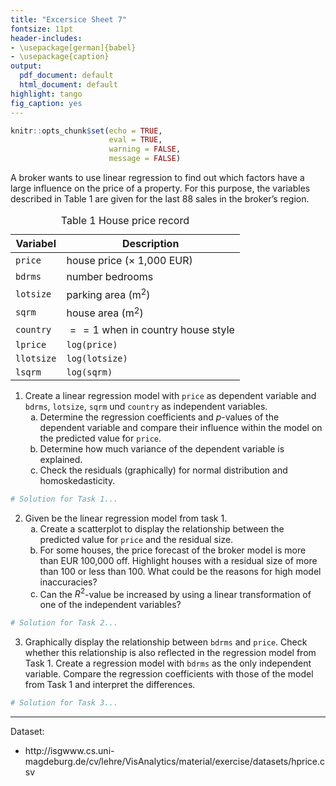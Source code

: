 ```yaml
---
title: "Excersice Sheet 7"
fontsize: 11pt
header-includes:
- \usepackage[german]{babel}
- \usepackage{caption}
output:
  pdf_document: default
  html_document: default
highlight: tango
fig_caption: yes
---
```


\captionsetup[table]{labelformat=empty}


```r
knitr::opts_chunk$set(echo = TRUE, 
                      eval = TRUE,
                      warning = FALSE,
                      message = FALSE)
```

A broker wants to use linear regression to find out which factors have a large influence on the price of a property. For this purpose, the variables described in Table 1 are given for the last 88 sales in the broker's region.

Table: Table 1 House price record

Variabel   | Description
---------  | -------------
`price`    | house price ($\times$ 1,000 EUR)
`bdrms`    | number bedrooms
`lotsize`  | parking area (m$^2$)
`sqrm`     | house area (m$^2$)
`country`  | $==1$ when in country house style
`lprice`   | `log(price)`
`llotsize` | `log(lotsize)`
`lsqrm`    | `log(sqrm)`

1.  Create a linear regression model with `price` as dependent variable and `bdrms`, `lotsize`, `sqrm` und `country`  as independent variables. 
    a) Determine the regression coefficients and  $p$-values of the dependent variable and compare their influence within the model on the predicted value for  `price`. 
    b) Determine how much variance of the dependent variable is explained. 
    c) Check the residuals (graphically) for normal distribution and homoskedasticity.
    
```r
# Solution for Task 1...
```

2. Given be the linear regression model from task 1.
    a) Create a scatterplot to display the relationship between the predicted value for `price` and the residual size.
    b) For some houses, the price forecast of the broker model is more than EUR 100,000 off. Highlight houses with a residual size of more than 100 or less than 100. What could be the reasons for high model inaccuracies?
    c) Can the $R^2$-value be increased by using a linear transformation of one of the independent variables?

```r
# Solution for Task 2...
```

3. Graphically display the relationship between `bdrms` and `price`. Check whether this relationship is also reflected in the regression model from Task 1. Create a regression model with `bdrms` as the only independent variable. Compare the regression coefficients with those of the model from Task 1 and interpret the differences. 

```r
# Solution for Task 3...
```
------
Dataset:

- http://isgwww.cs.uni-magdeburg.de/cv/lehre/VisAnalytics/material/exercise/datasets/hprice.csv